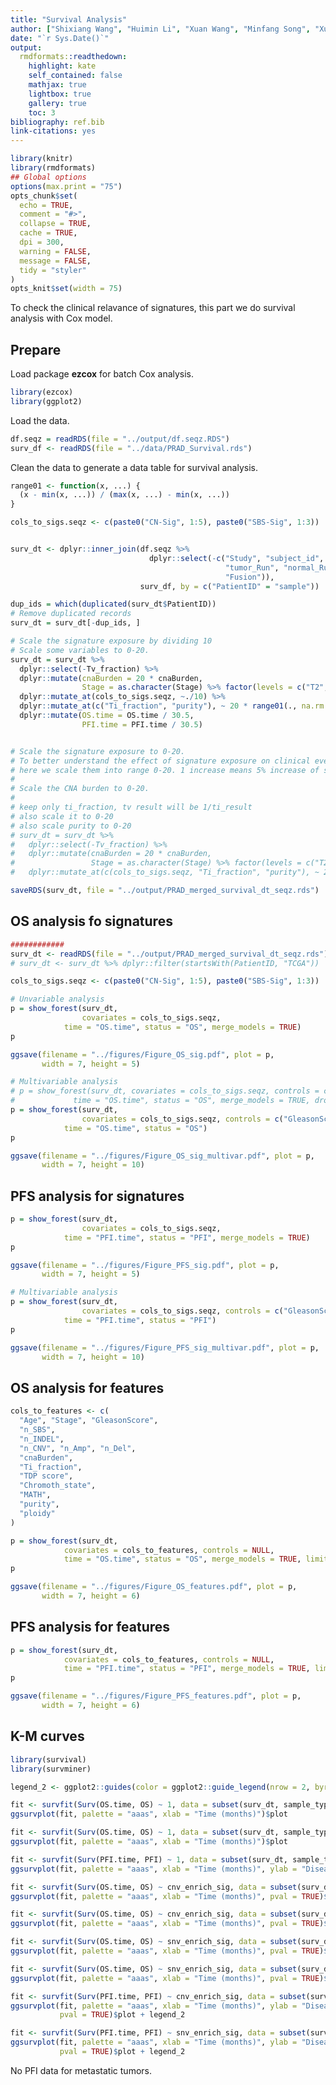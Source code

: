 ```yaml
---
title: "Survival Analysis"
author: ["Shixiang Wang", "Huimin Li", "Xuan Wang", "Minfang Song", "Xue-Song Liu (Corresponding author)"]
date: "`r Sys.Date()`"
output:
  rmdformats::readthedown:
    highlight: kate
    self_contained: false
    mathjax: true
    lightbox: true
    gallery: true
    toc: 3
bibliography: ref.bib
link-citations: yes
---
```


```r
library(knitr)
library(rmdformats)
## Global options
options(max.print = "75")
opts_chunk$set(
  echo = TRUE,
  comment = "#>",
  collapse = TRUE,
  cache = TRUE,
  dpi = 300,
  warning = FALSE,
  message = FALSE,
  tidy = "styler"
)
opts_knit$set(width = 75)
```

To check the clinical relavance of signatures, this part we do survival analysis with Cox model.

## Prepare

Load package **ezcox** for batch Cox analysis.

```r
library(ezcox)
library(ggplot2)
```

Load the data.

```r
df.seqz = readRDS(file = "../output/df.seqz.RDS")
surv_df <- readRDS(file = "../data/PRAD_Survival.rds")
```

Clean the data to generate a data table for survival analysis.


```r
range01 <- function(x, ...) {
  (x - min(x, ...)) / (max(x, ...) - min(x, ...))
}

cols_to_sigs.seqz <- c(paste0("CN-Sig", 1:5), paste0("SBS-Sig", 1:3))


surv_dt <- dplyr::inner_join(df.seqz %>%
                               dplyr::select(-c("Study", "subject_id", "tumor_body_site",
                                                "tumor_Run", "normal_Run", "CNV_ID",
                                                "Fusion")),
                             surv_df, by = c("PatientID" = "sample"))

dup_ids = which(duplicated(surv_dt$PatientID))
# Remove duplicated records
surv_dt = surv_dt[-dup_ids, ]

# Scale the signature exposure by dividing 10
# Scale some variables to 0-20.
surv_dt = surv_dt %>%
  dplyr::select(-Tv_fraction) %>% 
  dplyr::mutate(cnaBurden = 20 * cnaBurden,
                Stage = as.character(Stage) %>% factor(levels = c("T2", "T3", "T4"))) %>%
  dplyr::mutate_at(cols_to_sigs.seqz, ~./10) %>% 
  dplyr::mutate_at(c("Ti_fraction", "purity"), ~ 20 * range01(., na.rm = TRUE)) %>% 
  dplyr::mutate(OS.time = OS.time / 30.5,
                PFI.time = PFI.time / 30.5)


# Scale the signature exposure to 0-20.
# To better understand the effect of signature exposure on clinical events,
# here we scale them into range 0-20. 1 increase means 5% increase of signature exposure.
#
# Scale the CNA burden to 0-20.
#
# keep only ti_fraction, tv result will be 1/ti_result
# also scale it to 0-20
# also scale purity to 0-20
# surv_dt = surv_dt %>%
#   dplyr::select(-Tv_fraction) %>% 
#   dplyr::mutate(cnaBurden = 20 * cnaBurden,
#                 Stage = as.character(Stage) %>% factor(levels = c("T2", "T3", "T4"))) %>%
#   dplyr::mutate_at(c(cols_to_sigs.seqz, "Ti_fraction", "purity"), ~ 20 * range01(., na.rm = TRUE))

saveRDS(surv_dt, file = "../output/PRAD_merged_survival_dt_seqz.rds")
```

## OS analysis fo signatures

```r
############
surv_dt <- readRDS(file = "../output/PRAD_merged_survival_dt_seqz.rds")
# surv_dt <- surv_dt %>% dplyr::filter(startsWith(PatientID, "TCGA"))

cols_to_sigs.seqz <- c(paste0("CN-Sig", 1:5), paste0("SBS-Sig", 1:3))

# Unvariable analysis
p = show_forest(surv_dt, 
                covariates = cols_to_sigs.seqz,
            time = "OS.time", status = "OS", merge_models = TRUE)
p
```

```r
ggsave(filename = "../figures/Figure_OS_sig.pdf", plot = p,
       width = 7, height = 5)
```


```r
# Multivariable analysis
# p = show_forest(surv_dt, covariates = cols_to_sigs.seqz, controls = c("GleasonScore", "purity", "Stage"),
#             time = "OS.time", status = "OS", merge_models = TRUE, drop_controls = TRUE)
p = show_forest(surv_dt,
                covariates = cols_to_sigs.seqz, controls = c("GleasonScore", "purity", "Stage"),
            time = "OS.time", status = "OS")
p
```

```r
ggsave(filename = "../figures/Figure_OS_sig_multivar.pdf", plot = p,
       width = 7, height = 10)
```

## PFS analysis for signatures


```r
p = show_forest(surv_dt, 
                covariates = cols_to_sigs.seqz,
            time = "PFI.time", status = "PFI", merge_models = TRUE)
p
```

```r
ggsave(filename = "../figures/Figure_PFS_sig.pdf", plot = p,
       width = 7, height = 5)
```

```r
# Multivariable analysis
p = show_forest(surv_dt,
                covariates = cols_to_sigs.seqz, controls = c("GleasonScore", "purity", "Stage"),
            time = "PFI.time", status = "PFI")
p
```

```r
ggsave(filename = "../figures/Figure_PFS_sig_multivar.pdf", plot = p,
       width = 7, height = 10)
```

## OS analysis for features

```r
cols_to_features <- c(
  "Age", "Stage", "GleasonScore",
  "n_SBS", 
  "n_INDEL",
  "n_CNV", "n_Amp", "n_Del", 
  "cnaBurden",
  "Ti_fraction",
  "TDP score",
  "Chromoth_state",
  "MATH",
  "purity",
  "ploidy"
)

p = show_forest(surv_dt,
            covariates = cols_to_features, controls = NULL,
            time = "OS.time", status = "OS", merge_models = TRUE, limits = log(c(0.5, 10)))
p
```

```r
ggsave(filename = "../figures/Figure_OS_features.pdf", plot = p,
       width = 7, height = 6)
```

## PFS analysis for features


```r
p = show_forest(surv_dt,
            covariates = cols_to_features, controls = NULL,
            time = "PFI.time", status = "PFI", merge_models = TRUE, limits = c(log(0.5), log(5)))
p
```

```r
ggsave(filename = "../figures/Figure_PFS_features.pdf", plot = p,
       width = 7, height = 6)
```


## K-M curves

```r
library(survival)
library(survminer)

legend_2 <- ggplot2::guides(color = ggplot2::guide_legend(nrow = 2, byrow = TRUE))
```

```r
fit <- survfit(Surv(OS.time, OS) ~ 1, data = subset(surv_dt, sample_type == "Primary"))
ggsurvplot(fit, palette = "aaas", xlab = "Time (months)")$plot
```

```r
fit <- survfit(Surv(OS.time, OS) ~ 1, data = subset(surv_dt, sample_type != "Primary"))
ggsurvplot(fit, palette = "aaas", xlab = "Time (months)")$plot
```

```r
fit <- survfit(Surv(PFI.time, PFI) ~ 1, data = subset(surv_dt, sample_type == "Primary"))
ggsurvplot(fit, palette = "aaas", xlab = "Time (months)", ylab = "Disease progression probability")$plot
```

```r
fit <- survfit(Surv(OS.time, OS) ~ cnv_enrich_sig, data = subset(surv_dt, sample_type == "Primary"))
ggsurvplot(fit, palette = "aaas", xlab = "Time (months)", pval = TRUE)$plot + legend_2
```

```r
fit <- survfit(Surv(OS.time, OS) ~ cnv_enrich_sig, data = subset(surv_dt, sample_type != "Primary"))
ggsurvplot(fit, palette = "aaas", xlab = "Time (months)", pval = TRUE)$plot + legend_2
```

```r
fit <- survfit(Surv(OS.time, OS) ~ snv_enrich_sig, data = subset(surv_dt, sample_type == "Primary"))
ggsurvplot(fit, palette = "aaas", xlab = "Time (months)", pval = TRUE)$plot + legend_2
```

```r
fit <- survfit(Surv(OS.time, OS) ~ snv_enrich_sig, data = subset(surv_dt, sample_type != "Primary"))
ggsurvplot(fit, palette = "aaas", xlab = "Time (months)", pval = TRUE)$plot + legend_2
```

```r
fit <- survfit(Surv(PFI.time, PFI) ~ cnv_enrich_sig, data = subset(surv_dt, sample_type == "Primary"))
ggsurvplot(fit, palette = "aaas", xlab = "Time (months)", ylab = "Disease progression probability",
           pval = TRUE)$plot + legend_2
```

```r
fit <- survfit(Surv(PFI.time, PFI) ~ snv_enrich_sig, data = subset(surv_dt, sample_type == "Primary"))
ggsurvplot(fit, palette = "aaas", xlab = "Time (months)", ylab = "Disease progression probability",
           pval = TRUE)$plot + legend_2
```

No PFI data for metastatic tumors.
